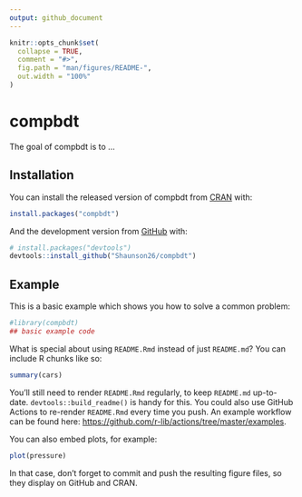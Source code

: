 ```yaml
---
output: github_document
---
```


<!-- README.md is generated from README.Rmd. Please edit that file -->

```r
knitr::opts_chunk$set(
  collapse = TRUE,
  comment = "#>",
  fig.path = "man/figures/README-",
  out.width = "100%"
)
```

# compbdt

<!-- badges: start -->
<!-- badges: end -->

The goal of compbdt is to ...

## Installation

You can install the released version of compbdt from [CRAN](https://CRAN.R-project.org) with:

``` r
install.packages("compbdt")
```

And the development version from [GitHub](https://github.com/) with:

``` r
# install.packages("devtools")
devtools::install_github("Shaunson26/compbdt")
```
## Example

This is a basic example which shows you how to solve a common problem:

```r
#library(compbdt)
## basic example code
```

What is special about using `README.Rmd` instead of just `README.md`? You can include R chunks like so:

```r
summary(cars)
```

You'll still need to render `README.Rmd` regularly, to keep `README.md` up-to-date. `devtools::build_readme()` is handy for this. You could also use GitHub Actions to re-render `README.Rmd` every time you push. An example workflow can be found here: <https://github.com/r-lib/actions/tree/master/examples>.

You can also embed plots, for example:

```r
plot(pressure)
```

In that case, don't forget to commit and push the resulting figure files, so they display on GitHub and CRAN.
